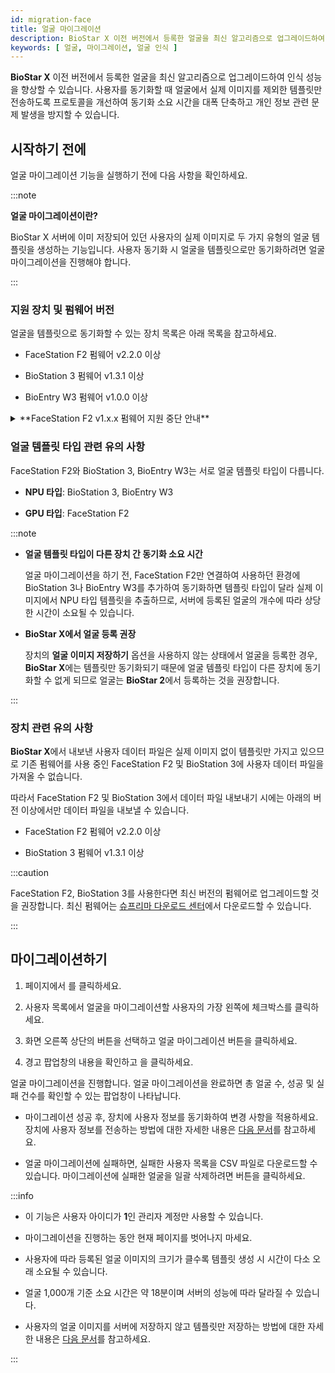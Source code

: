 ```yaml
---
id: migration-face
title: 얼굴 마이그레이션
description: BioStar X 이전 버전에서 등록한 얼굴을 최신 알고리즘으로 업그레이드하여 인식 성능을 향상할 수 있습니다.
keywords: [ 얼굴, 마이그레이션, 얼굴 인식 ]
---
```


**BioStar X** 이전 버전에서 등록한 얼굴을 최신 알고리즘으로 업그레이드하여 인식 성능을 향상할 수 있습니다. 사용자를 동기화할 때 얼굴에서 실제 이미지를 제외한 템플릿만 전송하도록 프로토콜을 개선하여 동기화 소요 시간을 대폭 단축하고 개인 정보 관련 문제 발생을 방지할 수 있습니다.

## 시작하기 전에

얼굴 마이그레이션 기능을 실행하기 전에 다음 사항을 확인하세요.

:::note

**얼굴 마이그레이션이란?**

BioStar X 서버에 이미 저장되어 있던 사용자의 실제 이미지로 두 가지 유형의 얼굴 템플릿을 생성하는 기능입니다. 사용자 동기화 시 얼굴을 템플릿으로만 동기화하려면 <Cmd>얼굴 마이그레이션</Cmd>을 진행해야 합니다.

:::

### 지원 장치 및 펌웨어 버전

얼굴을 템플릿으로 동기화할 수 있는 장치 목록은 아래 목록을 참고하세요.

* FaceStation F2 펌웨어 v2.2.0 이상

* BioStation 3 펌웨어 v1.3.1 이상

* BioEntry W3 펌웨어 v1.0.0 이상

<details>

<summary>**FaceStation F2 v1.x.x 펌웨어 지원 중단 안내**</summary>

FaceStation F2의 1.x.x 버전 펌웨어를 사용 중이라면, **BioStar X**의 얼굴 마이그레이션 기능을 사용할 수 없습니다. FaceStation F2를 최신 펌웨어로 업그레이드하세요. 최신 펌웨어는 [슈프리마 다운로드 센터](https://download.supremainc.com/)에서 다운로드할 수 있습니다.

</details>

### 얼굴 템플릿 타입 관련 유의 사항

FaceStation F2와 BioStation 3, BioEntry W3는 서로 얼굴 템플릿 타입이 다릅니다.

* **NPU 타입**: BioStation 3, BioEntry W3

* **GPU 타입**: FaceStation F2

:::note

* **얼굴 템플릿 타입이 다른 장치 간 동기화 소요 시간**

  <Cmd>얼굴 마이그레이션</Cmd>을 하기 전, FaceStation F2만 연결하여 사용하던 환경에 BioStation 3나 BioEntry W3를 추가하여 동기화하면 템플릿 타입이 달라 실제 이미지에서 NPU 타입 템플릿을 추출하므로, 서버에 등록된 얼굴의 개수에 따라 상당한 시간이 소요될 수 있습니다.

* **BioStar X에서 얼굴 등록 권장**

  장치의 **얼굴 이미지 저장하기** 옵션을 사용하지 않는 상태에서 얼굴을 등록한 경우, **BioStar X**에는 템플릿만 동기화되기 때문에 얼굴 템플릿 타입이 다른 장치에 동기화할 수 없게 되므로 얼굴는 **BioStar 2**에서 등록하는 것을 권장합니다.

:::

### 장치 관련 유의 사항

**BioStar X**에서 내보낸 사용자 데이터 파일은 실제 이미지 없이 템플릿만 가지고 있으므로 기존 펌웨어를 사용 중인 FaceStation F2 및 BioStation 3에 사용자 데이터 파일을 가져올 수 없습니다.

따라서 FaceStation F2 및 BioStation 3에서 데이터 파일 내보내기 시에는 아래의 버전 이상에서만 데이터 파일을 내보낼 수 있습니다.

* FaceStation F2 펌웨어 v2.2.0 이상

* BioStation 3 펌웨어 v1.3.1 이상

:::caution

FaceStation F2, BioStation 3를 사용한다면 최신 버전의 펌웨어로 업그레이드할 것을 권장합니다. 최신 펌웨어는 [슈프리마 다운로드 센터](https://download.supremainc.com/)에서 다운로드할 수 있습니다.

:::


## 마이그레이션하기

1. <Cmd sid='shell.header.launcher' /> 페이지에서 <Cmd sid='shell.header.user' />를 클릭하세요.

1. 사용자 목록에서 얼굴을 마이그레이션할 사용자의 가장 왼쪽에 체크박스를 클릭하세요.

1. 화면 오른쪽 상단의 <IcMoreW/> 버튼을 선택하고 <Cmd>얼굴 마이그레이션</Cmd> 버튼을 클릭하세요.

1. 경고 팝업창의 내용을 확인하고 <Cmd sid='common.acknowledge' />을 클릭하세요.

얼굴 마이그레이션을 진행합니다. 얼굴 마이그레이션을 완료하면 총 얼굴 수, 성공 및 실패 건수를 확인할 수 있는 팝업창이 나타납니다.

* 마이그레이션 성공 후, 장치에 사용자 정보를 동기화하여 변경 사항을 적용하세요. 장치에 사용자 정보를 전송하는 방법에 대한 자세한 내용은 [다음 문서](transfer-user-info-to-device)를 참고하세요.

* 얼굴 마이그레이션에 실패하면, 실패한 사용자 목록을 CSV 파일로 다운로드할 수 있습니다. 마이그레이션에 실패한 얼굴을 일괄 삭제하려면 <Cmd sid='common.delete' /> 버튼을 클릭하세요.

:::info

* 이 기능은 사용자 아이디가 **1**인 관리자 계정만 사용할 수 있습니다.

* 마이그레이션을 진행하는 동안 현재 페이지를 벗어나지 마세요.

* 사용자에 따라 등록된 얼굴 이미지의 크기가 클수록 템플릿 생성 시 시간이 다소 오래 소요될 수 있습니다.

* 얼굴 1,000개 기준 소요 시간은 약 18분이며 서버의 성능에 따라 달라질 수 있습니다.

* 사용자의 얼굴 이미지를 서버에 저장하지 않고 템플릿만 저장하는 방법에 대한 자세한 내용은 [다음 문서](#)를 참고하세요.

:::